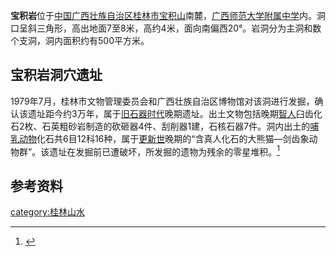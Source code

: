 '''宝积岩'''位于[[中国|中国]][[广西壮族自治区|广西壮族自治区]][[桂林市|桂林市]][[宝积山|宝积山]]南麓，[[广西师范大学附属中学|广西师范大学附属中学]]内。洞口呈斜三角形，高出地面7至8米，高约4米，面向南偏西20°。岩洞分为主洞和数个支洞，洞内面积约有500平方米。

==宝积岩洞穴遗址==
1979年7月，桂林市文物管理委员会和广西壮族自治区博物馆对该洞进行发掘，确认该遗址距今约3万年，属于[[旧石器时代|旧石器时代]]晚期遗址。出土文物包括晚期[[智人|智人]]臼齿化石2枚、石英粗砂岩制造的砍砸器4件、刮削器1建，石核石器7件。洞内出土的[[哺乳动物|哺乳动物]]化石共6目12科16种，属于[[更新世|更新世]]晚期的“含真人化石的大熊猫—剑齿象动物群”。该遗址在发掘前已遭破坏，所发掘的遗物为残余的零星堆积。<ref>{{Cite web |url=http://www.gxdqw.com/bin/mse.exe?seachword=&K=b&A=10&rec=209&run=13 |title=桂林市志·文物志·第一章 古遗址、古墓葬·第一节 古遗址 |accessdate=2012-03-03 |archive-date=2016-03-04 |archive-url=https://web.archive.org/web/20160304133002/http://www.gxdqw.com/bin/mse.exe?seachword=&K=b&A=10&rec=209&run=13 |dead-url=yes }}</ref>

==参考资料==
{{reflist}}

[[category:桂林山水|category:桂林山水]]